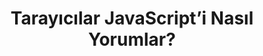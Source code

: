 ---
title: 'Tarayıcılar JavaScript’i Nasıl Yorumlar?'
publishedAt: '2024-04-14'
summary: ''
slug: ''
link: 'https://oguzkilic.medium.com/taray%C4%B1c%C4%B1lar-javascripti-nas%C4%B1l-yorumlar-fbdfc472f8e3'
tag: 'javascript'
---